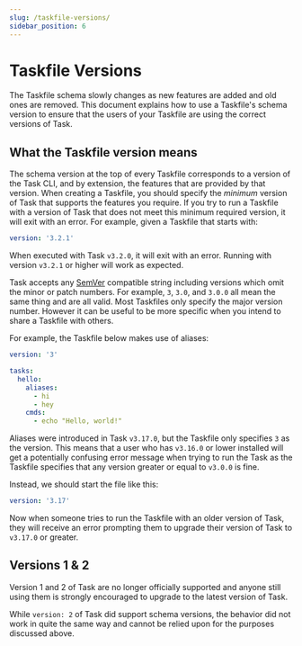 ```yaml
---
slug: /taskfile-versions/
sidebar_position: 6
---
```



# Taskfile Versions

The Taskfile schema slowly changes as new features are added and old ones are
removed. This document explains how to use a Taskfile's schema version to ensure
that the users of your Taskfile are using the correct versions of Task.

## What the Taskfile version means

The schema version at the top of every Taskfile corresponds to a version of the
Task CLI, and by extension, the features that are provided by that version. When
creating a Taskfile, you should specify the _minimum_ version of Task that
supports the features you require. If you try to run a Taskfile with a version
of Task that does not meet this minimum required version, it will exit with an
error. For example, given a Taskfile that starts with:

```yaml
version: '3.2.1'
```

When executed with Task `v3.2.0`, it will exit with an error. Running with
version `v3.2.1` or higher will work as expected.

Task accepts any [SemVer][semver] compatible string including versions which
omit the minor or patch numbers. For example, `3`, `3.0`, and `3.0.0` all mean
the same thing and are all valid. Most Taskfiles only specify the major version
number. However it can be useful to be more specific when you intend to share a
Taskfile with others.

For example, the Taskfile below makes use of aliases:

```yaml
version: '3'

tasks:
  hello:
    aliases:
      - hi
      - hey
    cmds:
      - echo "Hello, world!"
```

Aliases were introduced in Task `v3.17.0`, but the Taskfile only specifies `3`
as the version. This means that a user who has `v3.16.0` or lower installed will
get a potentially confusing error message when trying to run the Task as the
Taskfile specifies that any version greater or equal to `v3.0.0` is fine.

Instead, we should start the file like this:

```yaml
version: '3.17'
```

<AvailableSinceBadge version="v3.34.0" />

Now when someone tries to run the Taskfile with an older version of Task, they
will receive an error prompting them to upgrade their version of Task to
`v3.17.0` or greater.

## Versions 1 & 2

Version 1 and 2 of Task are no longer officially supported and anyone still
using them is strongly encouraged to upgrade to the latest version of Task.

While `version: 2` of Task did support schema versions, the behavior did not
work in quite the same way and cannot be relied upon for the purposes discussed
above.

[semver]: https://semver.org/
